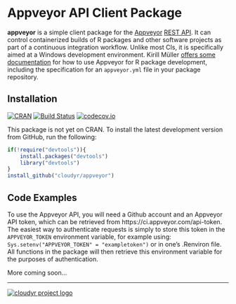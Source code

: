 # Appveyor API Client Package #

**appveyor** is a simple client package for the [Appveyor](https://ci.appveyor.com/) [REST API](http://www.appveyor.com/docs/api). It can control containerized builds of R packages and other software projects as part of a continuous integration workflow. Unlike most CIs, it is specifically aimed at a Windows development environment. Kirill Müller [offers some documentation](https://github.com/krlmlr/r-appveyor) for how to use Appveyor for R package development, including the specification for an `appveyor.yml` file in your package repository.

## Installation ##

[![CRAN](http://www.r-pkg.org/badges/version/appveyor)](http://cran.r-project.org/package=appveyor)
[![Build Status](https://travis-ci.org/cloudyr/appveyor.png?branch=master)](https://travis-ci.org/cloudyr/appveyor) [![codecov.io](http://codecov.io/github/cloudyr/appveyor/coverage.svg?branch=master)](http://codecov.io/github/cloudyr/appveyor?branch=master)

This package is not yet on CRAN. To install the latest development version from GitHub, run the following:

```R
if(!require("devtools")){
    install.packages("devtools")
    library("devtools")
}
install_github("cloudyr/appveyor")
```

## Code Examples ##

To use the Appveyor API, you will need a Github account and an Appveyor API token, which can be retrieved from https://ci.appveyor.com/api-token. The easiest way to authenticate requests is simply to store this token in the `APPVEYOR_TOKEN` environment variable, for example using: `Sys.setenv("APPVEYOR_TOKEN" = "exampletoken")` or in one's .Renviron file. All functions in the package will then retrieve this environment variable for the purposes of authentication.

More coming soon...


---
[![cloudyr project logo](http://i.imgur.com/JHS98Y7.png)](https://github.com/cloudyr)
